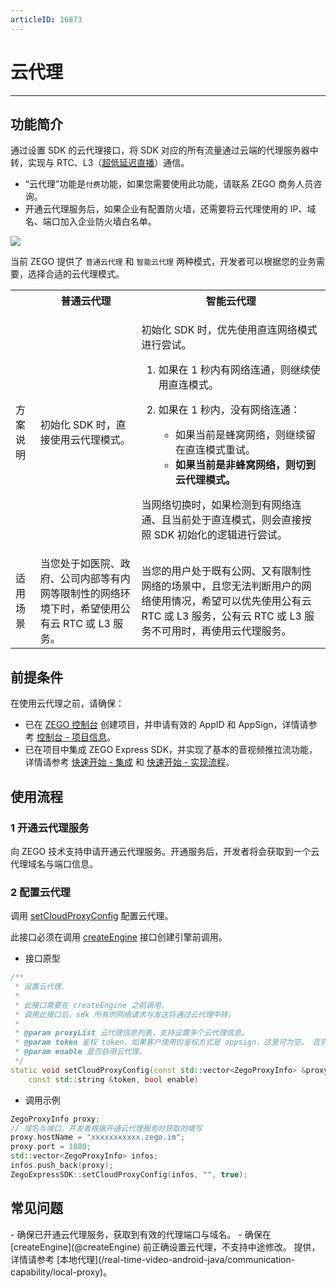 ```yaml
---
articleID: 16873
---
```

# 云代理

- - -

## 功能简介

通过设置 SDK 的云代理接口，将 SDK 对应的所有流量通过云端的代理服务器中转，实现与 RTC、L3（[超低延迟直播](!ExpressVideoSDK-Publisher_Player_Advanced/Low_Latency_Live)）通信。

<Warning title="注意">

- “云代理”功能是`付费`功能，如果您需要使用此功能，请联系 ZEGO 商务人员咨询。
- 开通云代理服务后，如果企业有配置防火墙，还需要将云代理使用的 IP、域名、端口加入企业防火墙白名单。
</Warning>

<Frame width="512" height="auto" caption="">
  <img src="https://storage.zego.im/sdk-doc/Pics/Express/Cloud_Proxy.png" />
</Frame>

当前 ZEGO 提供了 `普通云代理` 和 `智能云代理` 两种模式，开发者可以根据您的业务需要，选择合适的云代理模式。

<table>

<tbody><tr>
<th></th>
<th>普通云代理</th>
<th>智能云代理</th>
</tr>
<tr>
<td>方案说明</td>
<td>初始化 SDK 时，直接使用云代理模式。</td>
<td><p>初始化 SDK 时，优先使用直连网络模式进行尝试。</p><ol><li>如果在 1 秒内有网络连通，则继续使用直连模式。</li><li><p>如果在 1 秒内，没有网络连通：</p><ul><li>如果当前是蜂窝网络，则继续留在直连模式重试。</li><li><b>如果当前是非蜂窝网络，则切到云代理模式。</b></li></ul></li></ol><p>当网络切换时，如果检测到有网络连通、且当前处于直连模式，则会直接按照 SDK 初始化的逻辑进行尝试。</p></td>
</tr>
<tr>
<td>适用场景</td>
<td>当您处于如医院、政府、公司内部等有内网等限制性的网络环境下时，希望使用公有云 RTC 或 L3 服务。</td>
<td>当您的用户处于既有公网、又有限制性网络的场景中，且您无法判断用户的网络使用情况，希望可以优先使用公有云 RTC 或 L3 服务，公有云 RTC 或 L3 服务不可用时，再使用云代理服务。</td>
</tr>
</tbody></table>

## 前提条件

在使用云代理之前，请确保：
- 已在 [ZEGO 控制台](https://console.zego.im) 创建项目，并申请有效的 AppID 和 AppSign，详情请参考 [控制台 - 项目信息](/console/project-info)。
- 已在项目中集成 ZEGO Express SDK，并实现了基本的音视频推拉流功能，详情请参考 [快速开始 - 集成](!Integration/SDK_Integration) 和 [快速开始 - 实现流程](!Integration/Solution_Implementation)。


## 使用流程

### 1 开通云代理服务

向 ZEGO 技术支持申请开通云代理服务。开通服务后，开发者将会获取到一个云代理域名与端口信息。

### 2 配置云代理

调用 [setCloudProxyConfig](@setCloudProxyConfig) 配置云代理。

<Warning title="注意">


此接口必须在调用 [createEngine](@createEngine) 接口创建引擎前调用。
</Warning>

- 接口原型

```cpp
/**
 * 设置云代理.
 *
 * 此接口需要在 createEngine 之前调用。
 * 调用此接口后，sdk 所有的网络请求与发送将通过云代理中转。
 *
 * @param proxyList 云代理信息列表，支持设置多个云代理信息。
 * @param token 鉴权 token，如果客户使用的鉴权方式是 appsign，这里可为空。 否则必须填入 token。
 * @param enable 是否启用云代理。
 */
static void setCloudProxyConfig(const std::vector<ZegoProxyInfo> &proxyList,
    const std::string &token, bool enable)
```

- 调用示例

```cpp
ZegoProxyInfo proxy;
// 域名与端口，开发者根据开通云代理服务时获取的填写
proxy.hostName = "xxxxxxxxxxx.zego.im";
proxy.port = 1080;
std::vector<ZegoProxyInfo> infos;
infos.push_back(proxy);
ZegoExpressSDK::setCloudProxyConfig(infos, "", true);
```

## 常见问题

<Accordion title="设置云代理不生效要如何解决？" defaultOpen="false">
  - 确保已开通云代理服务，获取到有效的代理端口与域名。
  - 确保在 [createEngine](@createEngine) 前正确设置云代理，不支持中途修改。
</Accordion>

<Accordion title="是否提供本地代理方案？" defaultOpen="false">
提供，详情请参考 [本地代理](/real-time-video-android-java/communication-capability/local-proxy)。
</Accordion>
